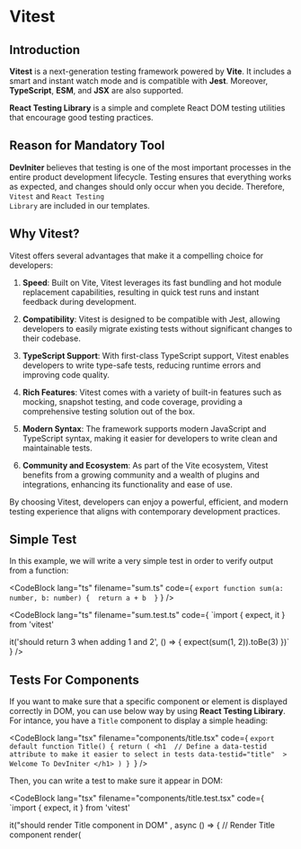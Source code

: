 
# Vitest

## Introduction

**Vitest** is a next-generation testing framework powered by **Vite**. It includes a smart and instant watch mode and is compatible with **Jest**. Moreover, **TypeScript**, **ESM**, and **JSX** are also supported.

**React Testing Library** is a simple and complete React DOM testing utilities that encourage good testing practices.

## Reason for Mandatory Tool

**DevIniter** believes that testing is one of the most important processes in the entire product development lifecycle. Testing ensures that everything works as expected, and changes should only occur when you decide. Therefore, <Code>Vitest</Code> and <Code>React Testing Library</Code> are included in our templates.

## Why Vitest?

Vitest offers several advantages that make it a compelling choice for developers:

1. **Speed**: Built on Vite, Vitest leverages its fast bundling and hot module replacement capabilities, resulting in quick test runs and instant feedback during development.

2. **Compatibility**: Vitest is designed to be compatible with Jest, allowing developers to easily migrate existing tests without significant changes to their codebase.

3. **TypeScript Support**: With first-class TypeScript support, Vitest enables developers to write type-safe tests, reducing runtime errors and improving code quality.

4. **Rich Features**: Vitest comes with a variety of built-in features such as mocking, snapshot testing, and code coverage, providing a comprehensive testing solution out of the box.

5. **Modern Syntax**: The framework supports modern JavaScript and TypeScript syntax, making it easier for developers to write clean and maintainable tests.

6. **Community and Ecosystem**: As part of the Vite ecosystem, Vitest benefits from a growing community and a wealth of plugins and integrations, enhancing its functionality and ease of use.

By choosing Vitest, developers can enjoy a powerful, efficient, and modern testing experience that aligns with contemporary development practices.

## Simple Test

In this example, we will write a very simple test in order to verify output from a function: 

<CodeBlock lang="ts" filename="sum.ts" code={
`export function sum(a: number, b: number) { 
    return a + b 
}`
} />

<CodeBlock lang="ts" filename="sum.test.ts" code={
`import { expect, it } from 'vitest'

it('should return 3 when adding 1 and 2', () => {
    expect(sum(1, 2)).toBe(3)
})`
} />

## Tests For Components

If you want to make sure that a specific component or element is displayed correctly in DOM, you can use below way by using **React Testing Libirary**. For intance, you have a <Code>Title</Code> component to display a simple heading:

<CodeBlock lang="tsx" filename="components/title.tsx" code={
`export default function Title() {
    return (
        <h1 
            // Define a data-testid attribute to make it easier to select in tests
            data-testid="title" 
        >
            Welcome To DevIniter
        </h1>
    )
}
`} />

Then, you can write a test to make sure it appear in DOM:

<CodeBlock lang="tsx" filename="components/title.test.tsx" code={
`import { expect, it } from 'vitest'

it("should render Title component in DOM" , async () => {
    // Render Title component
    render(<Title />)

    // Wait to get the element by data-testid
    const title = await screen.getByTestId("title")

    // Expect it to be displayed in DOM
    // by using toBeInTheDocument
    // which is provided by @testing-library/react
    expect(title).toBeInTheDocument()
})
`} />

## Official Documents

For furthur information or instructions, please visit React Testing Library and Vitest's official websites:

1. Vitest: <HighlightedText content={{href: "https://vitest.dev", text: "vitest.dev"}} />
2. React Testing Library Github: <HighlightedText content={{href: "https://github.com/testing-library/react-testing-library#readme", text: "github.com/testing-library/react-testing-library"}} />